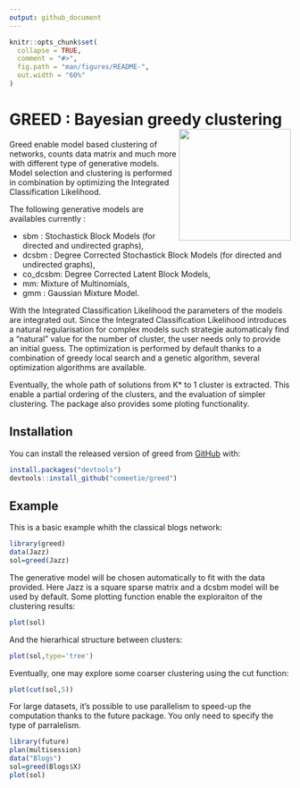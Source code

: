 ```yaml
---
output: github_document
---
```


<!-- README.md is generated from README.Rmd. Please edit that file -->

```r
knitr::opts_chunk$set(
  collapse = TRUE,
  comment = "#>",
  fig.path = "man/figures/README-",
  out.width = "60%"
)
```




# GREED : Bayesian greedy clustering <img src="./inst/exdata/greed.png" width=200 align="right" />
<!-- badges: start -->
<!-- badges: end -->
Greed enable model based clustering of networks, counts data matrix and much more with different type of generative models. Model selection and clustering is performed in combination by optimizing the Integrated Classification Likelihood. 

The following generative models are availables currently : 

* sbm : Stochastick Block Models (for directed and undirected graphs), 
* dcsbm : Degree Corrected Stochastick Block Models (for directed and undirected graphs), 
* co_dcsbm: Degree Corrected Latent Block Models,
* mm: Mixture of Multinomials, 
* gmm : Gaussian Mixture Model.


With the Integrated Classification Likelihood the parameters of the models are integrated out. Since the Integrated Classification Likelihood introduces a natural regularisation for complex models such strategie automaticaly find a "natural" value for the number of cluster, the user needs only to provide an initial guess. The optimization is performed by default thanks to a combination of greedy local search and a genetic algorithm, several optimization algorithms are available.

Eventually, the whole path of solutions from K* to 1 cluster is extracted. This enable a partial ordering of the clusters, and the evaluation of simpler clustering. The package also provides some ploting functionality.


## Installation

You can install the released version of greed from [GitHub](https://github.com/) with:

``` r
install.packages("devtools")
devtools::install_github("comeetie/greed")
```

## Example

This is a basic example whith the classical blogs network:

```r
library(greed)
data(Jazz)
sol=greed(Jazz)
```

The generative model will be chosen automatically to fit with the data provided. Here Jazz is a square sparse matrix and a dcsbm model will be used by default. Some plotting function enable the exploraiton of the clustering results:
```r
plot(sol)
```

And the hierarhical structure between clusters:
```r
plot(sol,type='tree')
```

Eventually, one may explore some coarser clustering using the cut function:
```r
plot(cut(sol,5))
```

For large datasets, it's possible to use parallelism to speed-up the computation thanks to the future package. You only need to specify the type of parralelism.
```r
library(future)
plan(multisession)
data("Blogs")
sol=greed(Blogs$X)
plot(sol)
```


